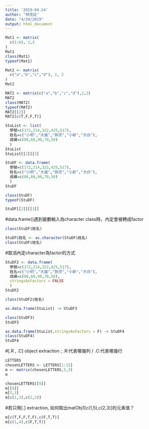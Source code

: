 ```yaml
---
title: '2019-04-24'
author: "林茂廷"
date: "4/24/2019"
output: html_document
---
```

```r
Mat1 <- matrix(
  c(1:6), 2,3
)
Mat1
class(Mat1)
typeof(Mat1)
```

```r
Mat2 <- matrix(
  c("a","b","c","d"), 2, 2
)
Mat2
```

```r
MAT2 <- matrix(c("a","b","c","d"),2,2)
MAT2
class(MAT2)
typeof(MAT2)
MAT2[[2]]
MAT2[c(T,F,F,T)]
```

```r
StuList <- list(
  學號=c(172,214,322,425,517),
  姓名=c("小明","大雄","胖虎","小新","大白"),
  成績=c(80,60,90,70,50)
  )
StuList 
StuList[[2]][3]
```

```r
StuDF <- data.frame(
  學號=c(172,214,322,425,517),
  姓名=c("小明","大雄","胖虎","小新","大白"),
  成績=c(80,60,90,70,50)
  )
StuDF 
```

```r
class(StuDF)
typeof(StuDF)
```

```r
StuDF[[2]][[3]]
```
#data.frame()遇到變數輸入為character class時，內定會被轉成factor
```r
class(StuDF$姓名)
```

```r
StuDF$姓名 <- as.character(StuDF$姓名)
class(StuDF$姓名)
```
#取消內定character為factor的方式
```r
StuDF2 <- data.frame(
  學號=c(172,214,322,425,517),
  姓名=c("小明","大雄","胖虎","小新","大白"),
  成績=c(80,60,90,70,50),
  stringsAsFactors = FALSE
  )
StuDF2 
```

```r
class(StuDF2$姓名)
```

```r
as.data.frame(StuList) -> StuDF3

class(StuDF3)
StuDF3
```

```r
as.data.frame(StuList,stringsAsFactors = F) -> StuDF4
class(StuDF4)
StuDF4
```

#[.R , .C] object extraction ; .R:代表哪幾列 / .C:代表哪幾行
```r
LETTERS
chosenLETTERS <- LETTERS[1:15]
m <- matrix(chosenLETTERS,5,3)
m
```

```r
chosenLETTERS[[9]]
m[[9]]
m[3,3]
m[c(1,3),c(2,2)]
```
#若只用[.] extraction, 如何取出matObj1[c(1,5),c(2,3)]的元素值？
```r
m[c(T,F,F,T,F),c(F,T,T)]
m[c(1,4),c(F,T,T)]
```

